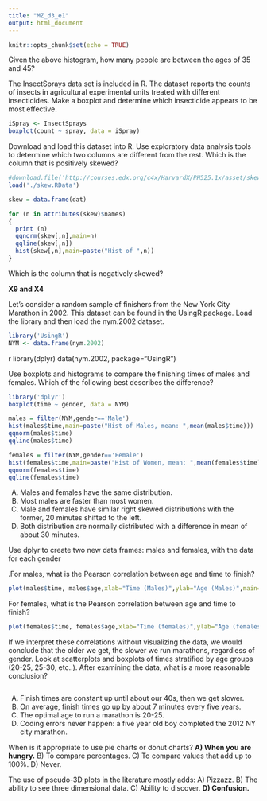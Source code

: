 ```yaml
---
title: "MZ_d3_e1"
output: html_document
---
```


```r
knitr::opts_chunk$set(echo = TRUE)
```

Given the above histogram, how many people are between the ages of 35 and 45?




The InsectSprays data set is included in R. The dataset reports the counts of insects in agricultural experimental units treated with different insecticides. Make a boxplot and determine which insecticide appears to be most effective.

```r
iSpray <- InsectSprays
boxplot(count ~ spray, data = iSpray)
```

Download and load this dataset into R. Use exploratory data analysis tools to determine which two columns are different from the rest. Which is the column that is positively skewed?

```r
#download.file('http://courses.edx.org/c4x/HarvardX/PH525.1x/asset/skew.RData','skew.RData')
load('./skew.RData')

skew = data.frame(dat)

for (n in attributes(skew)$names)
{
  print (n)
  qqnorm(skew[,n],main=n)
  qqline(skew[,n])
  hist(skew[,n],main=paste("Hist of ",n))
}

```

Which is the column that is negatively skewed?

**X9 and X4**

Let’s consider a random sample of finishers from the New York City Marathon in 2002. This dataset can be found in the UsingR package. Load the library and then load the nym.2002 dataset.

```r
library('UsingR')
NYM <- data.frame(nym.2002)
```

r library(dplyr) data(nym.2002, package="UsingR")

Use boxplots and histograms to compare the finishing times of males and females. Which of the following best describes the difference?

```r
library('dplyr')
boxplot(time ~ gender, data = NYM)

```
```r

males = filter(NYM,gender=='Male')
hist(males$time,main=paste("Hist of Males, mean: ",mean(males$time)))
qqnorm(males$time)
qqline(males$time)

females = filter(NYM,gender=='Female')
hist(females$time,main=paste("Hist of Women, mean: ",mean(females$time)))
qqnorm(females$time)
qqline(females$time)
```
A) Males and females have the same distribution.
B) Most males are faster than most women.
C) Male and females have similar right skewed distributions with the former, 20 minutes shifted to the left.
D) Both distribution are normally distributed with a difference in mean of about 30 minutes.


Use dplyr to create two new data frames: males and females, with the data for each gender


.For males, what is the Pearson correlation between age and time to finish?

```r
plot(males$time, males$age,xlab="Time (Males)",ylab="Age (Males)",main=paste("correlation =",signif(cor(males$time, males$age,method="pearson"),3)))
```
For females, what is the Pearson correlation between age and time to finish?

```r
plot(females$time, females$age,xlab="Time (females)",ylab="Age (females)",main=paste("correlation =",signif(cor(females$time, females$age,method="pearson"),3)))
```

If we interpret these correlations without visualizing the data, we would conclude that the older we get, the slower we run marathons, regardless of gender. Look at scatterplots and boxplots of times stratified by age groups (20-25, 25-30, etc..). After examining the data, what is a more reasonable conclusion?

```r



```

A) Finish times are constant up until about our 40s, then we get slower.
B) On average, finish times go up by about 7 minutes every five years.
C) The optimal age to run a marathon is 20-25.
D) Coding errors never happen: a five year old boy completed the 2012 NY city marathon.

When is it appropriate to use pie charts or donut charts?
**A) When you are hungry.**
B) To compare percentages.
C) To compare values that add up to 100%.
D) Never.

The use of pseudo-3D plots in the literature mostly adds:
A) Pizzazz.
B) The ability to see three dimensional data.
C) Ability to discover.
**D) Confusion.**
